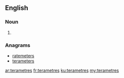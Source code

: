 ==English==

===Noun===
{{head|en|plural}}

# {{plural of|terametre|lang=en}}

===Anagrams===
* [[ratemeters#English|ratemeters]]
* [[terameters#English|terameters]]

[[ar:terametres]]
[[fr:terametres]]
[[ku:terametres]]
[[my:terametres]]